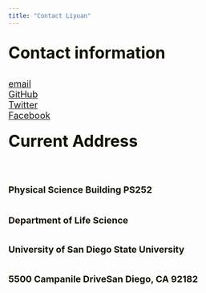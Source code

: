 ```yaml
---
title: "Contact Liyuan"
---
```

<br>
<left> <font color="#151100"> <font size=6x>**Contact information**
<br>

<left> <font size=4x>  <i class="fa fa-envelope-square" aria-hidden="true"></i> [email](mailto:lyhe2012@gmail.com)  
[<left> <font size=4x> <i class="fa fa-globe" aria-hidden="true"></i> GitHub](https://github.com/email-lhe/)  
[<left> <font size=4x> <i class="fa fa-twitter-square" aria-hidden="true"></i> Twitter](https://twitter.com/he_liyuan/)
<br>
[<left> <font size=4x> <i class="fa fa-Facebook-square" aria-hidden="true"></i> Facebook](https://www.facebook.com/ucasbusiniao)
<br>
<br>
</font> <font color="#151100"> <font size=6x>**Current Address**
<br>

## <left> <font size=4x> Physical Science Building PS252

## <left> <font size=4x> Department of Life Science

## <left> <font size=4x> University of San Diego State University

## <left> <font size=4x> 5500 Campanile DriveSan Diego, CA 92182

